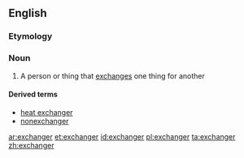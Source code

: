 ==English==

===Etymology===
{{suffix|exchange|er}}

===Noun===
{{en-noun}}

# A person or thing that [[exchange]]s one thing for another

====Derived terms====
*[[heat exchanger]]
* [[nonexchanger]]

[[ar:exchanger]]
[[et:exchanger]]
[[id:exchanger]]
[[pl:exchanger]]
[[ta:exchanger]]
[[zh:exchanger]]